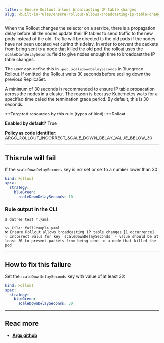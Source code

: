 ```yaml
---
title: ☑️ Ensure Rollout allows broadcasting IP table changes
slug: /built-in-rules/ensure-rollout-allows-broadcasting-ip-table-changes
---
```


When the Rollout changes the selector on a service, there is a propagation delay before all the nodes update their IP tables to send traffic to the new pods instead of the old. Traffic will be directed to the old pods if the nodes have not been updated yet during this delay. In order to prevent the packets from being sent to a node that killed the old pod, the rollout uses the `scaleDownDelaySeconds` field to give nodes enough time to broadcast the IP table changes.

The user can define this in `spec.scaleDownDelaySeconds` in Bluegreen Rollout. If omitted, the Rollout waits 30 seconds before scaling down the previous ReplicaSet.

A minimum of 30 seconds is recommended to ensure IP table propagation across the nodes in a cluster. The reason is because Kubernetes waits for a specified time called the termination grace period. By default, this is 30 seconds.

**Targeted resources by this rule (types of kind): **Rollout

**Enabled by default?** True

**Policy as code identifier:** ARGO_ROLLOUT_INCORRECT_SCALE_DOWN_DELAY_VALUE_BELOW_30

---

## This rule will fail

If the `scaleDownDelaySeconds` key is not set or set to a number lower than 30:

```yaml
kind: Rollout
spec:
  strategy:
    blueGreen:
      scaleDownDelaySeconds: 10
```

### Rule output in the CLI

```terminal
$ datree test *.yaml

>> File: failExample.yaml
❌ Ensure Rollout allows broadcasting IP table changes [1 occurrence]
💡 Incorrect value for key `scaleDownDelaySeconds` - value should be at least 30 to prevent packets from being sent to a node that killed the pod
```

---

## How to fix this failure

Set the `scaleDownDelaySeconds` key with value of at least 30:

```yaml
kind: Rollout
spec:
  strategy:
    blueGreen:
      scaleDownDelaySeconds: 30
```

---

## Read more

- [**Argo github**](https://argoproj.github.io/argo-rollouts/features/specification/)

